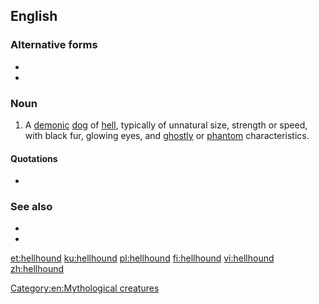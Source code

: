==English==
{{wikipedia}}

===Alternative forms===
* {{l|en|hell hound}}
* {{l|en|hell-hound}}

===Noun===
{{en-noun}}

# {{lb|en|mythology}} A [[demon]]ic [[dog]] of [[hell]], typically of unnatural size, strength or speed, with black fur, glowing eyes, and [[ghostly]] or [[phantom]] characteristics.

====Quotations====
* {{seeCites}}

===See also===
* {{l|en|Cerberus}}
* {{l|en|Orthrus}}
[[Category:en:Mythological creatures]]

[[et:hellhound]]
[[ku:hellhound]]
[[pl:hellhound]]
[[fi:hellhound]]
[[vi:hellhound]]
[[zh:hellhound]]